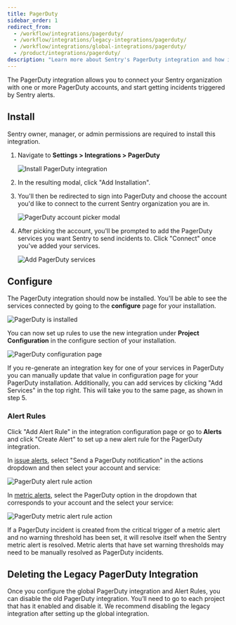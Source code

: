 ```yaml
---
title: PagerDuty
sidebar_order: 1
redirect_from:
  - /workflow/integrations/pagerduty/
  - /workflow/integrations/legacy-integrations/pagerduty/
  - /workflow/integrations/global-integrations/pagerduty/
  - /product/integrations/pagerduty/
description: "Learn more about Sentry's PagerDuty integration and how it allows you to connect your Sentry organization with one or more PagerDuty accounts, and start getting incidents triggered by Sentry alerts."
---
```


The PagerDuty integration allows you to connect your Sentry organization with one or more PagerDuty accounts, and start getting incidents triggered by Sentry alerts.

## Install

<Note>

Sentry owner, manager, or admin permissions are required to install this integration.

</Note>

1. Navigate to **Settings > Integrations > PagerDuty**

   ![Install PagerDuty integration](pagerduty-overview.png)

2. In the resulting modal, click "Add Installation".

3. You'll then be redirected to sign into PagerDuty and choose the account you'd like to connect to the current Sentry organization you are in.

   ![PagerDuty account picker modal](pd_account_picker.png)

4. After picking the account, you'll be prompted to add the PagerDuty services you want Sentry to send incidents to. Click "Connect" once you've added your services.

   ![Add PagerDuty services](pd_add_services.png)

## Configure

The PagerDuty integration should now be installed. You'll be able to see the services connected by going to the **configure** page for your installation.

![PagerDuty is installed](pd_installed.png)

You can now set up rules to use the new integration under **Project Configuration** in the configure section of your installation.

![PagerDuty configuration page](pd_org_configuration.png)

If you re-generate an integration key for one of your services in PagerDuty you can manually update that value in configuration page for your PagerDuty installation. Additionally, you can add services by clicking "Add Services" in the top right. This will take you to the same page, as shown in step 5.

### Alert Rules

Click "Add Alert Rule" in the integration configuration page or go to **Alerts** and click "Create Alert" to set up a new alert rule for the PagerDuty integration.

In [issue alerts](/product/alerts/alert-types/#issue-alerts), select "Send a PagerDuty notification" in the actions dropdown and then select your account and service:

![PagerDuty alert rule action](pd_alert_rule.png)

In [metric alerts](/product/alerts/alert-types/#metric-alerts), select the PagerDuty option in the dropdown that corresponds to your account and the select your service:

![PagerDuty metric alert rule action](pd_metric_alert_rule.png)

If a PagerDuty incident is created from the critical trigger of a metric alert and no warning threshold has been set, it will resolve itself when the Sentry metric alert is resolved. Metric alerts that have set warning thresholds may need to be manually resolved as PagerDuty incidents.

## Deleting the Legacy PagerDuty Integration

Once you configure the global PagerDuty integration and Alert Rules, you can disable the old PagerDuty integration. You’ll need to go to each project that has it enabled and disable it. We recommend disabling the legacy integration after setting up the global integration.
